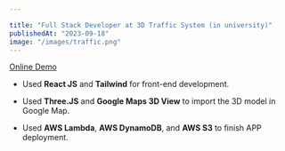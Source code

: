 ```yaml
---

title: "Full Stack Developer at 3D Traffic System (in university)"
publishedAt: "2023-09-18"
image: "/images/traffic.png"
---
```

[Online Demo](http://united-coder.iloveliziwen.com/)

- Used **React JS** and **Tailwind** for front-end development.

- Used **Three.JS** and **Google Maps 3D View** to import the 3D model in Google Map.

- Used **AWS Lambda**, **AWS DynamoDB**, and **AWS S3** to finish APP deployment.